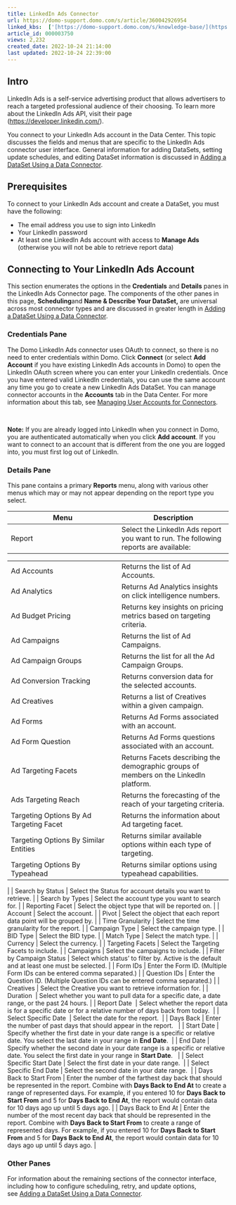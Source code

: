 ```yaml
---
title: LinkedIn Ads Connector
url: https://domo-support.domo.com/s/article/360042926954
linked_kbs:  ['[https://domo-support.domo.com/s/knowledge-base/](https://domo-support.domo.com/s/knowledge-base/)', '[https://domo-support.domo.com/s/](https://domo-support.domo.com/s/)', '[https://domo-support.domo.com/s/topic/0TO5w000000ZammGAC](https://domo-support.domo.com/s/topic/0TO5w000000ZammGAC)', '[https://domo-support.domo.com/s/topic/0TO5w000000ZanLGAS](https://domo-support.domo.com/s/topic/0TO5w000000ZanLGAS)', '[https://domo-support.domo.com/s/topic/0TO5w000000ZaoQGAS](https://domo-support.domo.com/s/topic/0TO5w000000ZaoQGAS)', '[https://domo-support.domo.com/s/article/360042926274](https://domo-support.domo.com/s/article/360042926274)', '[https://domo-support.domo.com/s/article/360042926054](https://domo-support.domo.com/s/article/360042926054)', '[https://domo-support.domo.com/s/article/360042926954](https://domo-support.domo.com/s/article/360042926954)', '[https://domo-support.domo.com/s/topic/0TO5w000000ZaoQGAS/api-connectors](https://domo-support.domo.com/s/topic/0TO5w000000ZaoQGAS/api-connectors)', '[https://domo-support.domo.com/s/article/360043429933](https://domo-support.domo.com/s/article/360043429933)', '[https://domo-support.domo.com/s/article/360043429953](https://domo-support.domo.com/s/article/360043429953)', '[https://domo-support.domo.com/s/article/360042925494](https://domo-support.domo.com/s/article/360042925494)', '[https://domo-support.domo.com/s/article/360043429913](https://domo-support.domo.com/s/article/360043429913)', '[https://domo-support.domo.com/s/article/4408174643607](https://domo-support.domo.com/s/article/4408174643607)', '[https://domo-support.domo.com/s/login/](https://domo-support.domo.com/s/login/)']
article_id: 000003750
views: 2,232
created_date: 2022-10-24 21:14:00
last updated: 2022-10-24 22:39:00
---
```




Intro
-----


LinkedIn Ads is a self-service advertising product that allows advertisers to reach a targeted professional audience of their choosing. To learn more about the LinkedIn Ads API, visit their page ([https://developer.linkedin.com/](https://developer.linkedin.com/ "https://developer.linkedin.com/")).


You connect to your LinkedIn Ads account in the Data Center. This topic discusses the fields and menus that are specific to the LinkedIn Ads connector user interface. General information for adding DataSets, setting update schedules, and editing DataSet information is discussed in [Adding a DataSet Using a Data Connector](/s/article/360042926274).


Prerequisites
-------------


To connect to your LinkedIn Ads account and create a DataSet, you must have the following:


* The email address you use to sign into LinkedIn
* Your LinkedIn password
* At least one LinkedIn Ads account with access to **Manage Ads** (otherwise you will not be able to retrieve report data)


Connecting to Your LinkedIn Ads Account
---------------------------------------


This section enumerates the options in the **Credentials** and **Details** panes in the LinkedIn Ads Connector page. The components of the other panes in this page, **Scheduling**and **Name & Describe Your DataSet,** are universal across most connector types and are discussed in greater length in [Adding a DataSet Using a Data Connector](/s/article/360042926274).


### Credentials Pane


The Domo LinkedIn Ads connector uses OAuth to connect, so there is no need to enter credentials within Domo. Click **Connect** (or select **Add Account** if you have existing LinkedIn Ads accounts in Domo) to open the LinkedIn OAuth screen where you can enter your LinkedIn credentials. Once you have entered valid LinkedIn credentials, you can use the same account any time you go to create a new LinkedIn Ads DataSet. You can manage connector accounts in the **Accounts** tab in the Data Center. For more information about this tab, see [Managing User Accounts for Connectors](/s/article/360042926054 "Managing User Accounts for Connectors").




 

**Note:** If you are already logged into LinkedIn when you connect in Domo, you are authenticated automatically when you click **Add account**. If you want to connect to an account that is different from the one you are logged into, you must first log out of LinkedIn.



### Details Pane


This pane contains a primary **Reports** menu, along with various other menus which may or may not appear depending on the report type you select.




| Menu | Description |
| --- | --- |
| Report | Select the LinkedIn Ads report you want to run. The following reports are available:

|  |  |
| --- | --- |
| Ad Accounts | Returns the list of Ad Accounts. |
| Ad Analytics | Returns Ad Analytics insights on click intelligence numbers. |
| Ad Budget Pricing | Returns key insights on pricing metrics based on targeting criteria. |
| Ad Campaigns | Returns the list of Ad Campaigns. |
| Ad Campaign Groups | Returns the list for all the Ad Campaign Groups. |
| Ad Conversion Tracking | Returns conversion data for the selected accounts. |
| Ad Creatives | Returns a list of Creatives within a given campaign. |
| Ad Forms | Returns Ad Forms associated with an account. |
| Ad Form Question | Returns Ad Forms questions associated with an account. |
| Ad Targeting Facets | Returns Facets describing the demographic groups of members on the LinkedIn platform. |
| Ads Targeting Reach | Returns the forecasting of the reach of your targeting criteria. |
| Targeting Options By Ad Targeting Facet | Returns the information about Ad targeting facet. |
| Targeting Options By Similar Entities | Returns similar available options within each type of targeting.  |
| Targeting Options By Typeahead | Returns similar options using typeahead capabilities. |

 |
| Search by Status | Select the Status for account details you want to retrieve. |
| Search by Types | Select the account type you want to search for. |
| Reporting Facet | Select the object type that will be reported on. |
| Account | Select the account. |
| Pivot | Select the object that each report data point will be grouped by. |
| Time Granularity | Select the time granularity for the report. |
| Campaign Type | Select the campaign type. |
| BID Type | Select the BID type. |
| Match Type | Select the match type. |
| Currency | Select the currency. |
| Targeting Facets | Select the Targeting Facets to include. |
| Campaigns | Select the campaigns to include. |
| Filter by Campaign Status | Select which status' to filter by. Active is the default and at least one must be selected. |
| Form IDs | Enter the Form ID. (Multiple Form IDs can be entered comma separated.) |
| Question IDs | Enter the Question ID. (Multiple Question IDs can be entered comma separated.) |
| Creatives | Select the Creative you want to retrieve information for. |
| Duration  | Select whether you want to pull data for a specific date, a date range, or the past 24 hours. |
| Report Date  | Select whether the report data is for a specific date or for a relative number of days back from today.  |
| Select Specific Date  | Select the date for the report.  |
| Days Back | Enter the number of past days that should appear in the report.   |
| Start Date | Specify whether the first date in your date range is a specific or relative date. You select the last date in your range in **End Date**.  |
| End Date | Specify whether the second date in your date range is a specific or relative date. You select the first date in your range in **Start Date**.   |
| Select Specific Start Date | Select the first date in your date range.  |
| Select Specific End Date | Select the second date in your date range.  |
| Days Back to Start From | Enter the number of the farthest day back that should be represented in the report. Combine with **Days Back to End At** to create a range of represented days.
For example, if you entered 10 for **Days Back to Start From** and 5 for **Days Back to End At**, the report would contain data for 10 days ago up until 5 days ago. |
| Days Back to End At | Enter the number of the most recent day back that should be represented in the report. Combine with **Days Back to Start From** to create a range of represented days.
For example, if you entered 10 for **Days Back to Start From** and 5 for **Days Back to End At**, the report would contain data for 10 days ago up until 5 days ago. |


### Other Panes


For information about the remaining sections of the connector interface, including how to configure scheduling, retry, and update options, see [Adding a DataSet Using a Data Connector](/s/article/360042926274).


